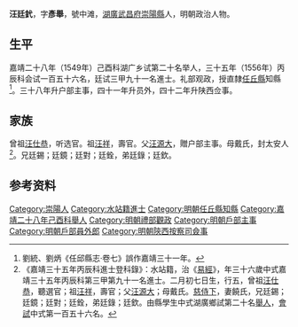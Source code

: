 {{明清人物信息框
| 姓名 = 汪廷釴
| 原名 =
| 圖片名稱= 
| 圖片大小 =
| 圖片說明 = 
| 最高職務 =陕西按察司佥事
| 國家 = 大明 
| 爵位 =
| 籍貫 = [[湖廣|湖廣]][[武昌府|武昌府]][[崇陽縣|崇陽縣]]水站籍
| 族裔 = 
| 字號 = 字彥舉
| 諡號 =
| 出生日期 = 正德十六年（1521年）二月初七日
| 出生地點 =
| 逝世日期 = 卒年不詳
| 逝世地點 =
| 墓葬 =
| 配偶 = 娶饒氏，封安人
| 親屬 = （子）氣清、質清
| 出身 =
* 嘉靖二十八年己酉科舉人
* 嘉靖三十五年丙辰科同進士出身
| 經歷 =
| 著作 =  
}}
'''汪廷釴'''{{BD|1521年||？年||}}，字'''彥舉'''，號中滩，[[湖廣|湖廣]][[武昌府|武昌府]][[崇陽縣|崇陽縣]]人，明朝政治人物。

== 生平 ==
嘉靖二十八年（1549年）己酉科湖广乡试第二十名举人，三十五年（1556年）丙辰科会试一百五十六名，廷试三甲九十一名進士。礼部观政，授直隸[[任丘縣|任丘縣]]知縣<ref>劉統、劉炳《任邱縣志·卷七》誤作嘉靖三十一年。</ref>。三十八年升户部主事，四十一年升员外，四十二年升陕西佥事。

== 家族 ==
曾祖[[汪仕恭|汪仕恭]]，听选官。祖[[汪祥|汪祥]]，壽官。父[[汪源大|汪源大]]，贈户部主事。母戴氏，封太安人<ref>《嘉靖三十五年丙辰科進士登科錄》：水站籍，治《[[易經|易經]]》，年三十六歲中式嘉靖三十五年丙辰科第三甲第九十一名進士。二月初七日生，行五，曾祖[[汪仕恭|汪仕恭]]，聽選官；祖[[汪祥|汪祥]]，壽官；父[[汪源大|汪源大]]；母戴氏。[[慈侍下|慈侍下]]，妻饒氏，兄廷錫；廷鏡；廷對；廷銓，弟廷錄；廷欽。由縣學生中式湖廣鄉試第二十名[[舉人|舉人]]，[[會試|會試]]中式第一百五十六名。</ref>。兄廷錫；廷鏡；廷對；廷銓，弟廷錄；廷欽。

== 参考资料 ==
{{reflist}}

{{嘉靖三十五年丙辰科殿试金榜}}

{{Authority control}}
{{DEFAULTSORT:Wang汪}}
[[Category:崇陽人|Category:崇陽人]]
[[Category:水站籍進士|Category:水站籍進士]]
[[Category:明朝任丘縣知縣|Category:明朝任丘縣知縣]]
[[Category:嘉靖二十八年己酉科舉人|Category:嘉靖二十八年己酉科舉人]]
[[Category:明朝禮部觀政|Category:明朝禮部觀政]]
[[Category:明朝戶部主事|Category:明朝戶部主事]]
[[Category:明朝戶部員外郎|Category:明朝戶部員外郎]]
[[Category:明朝陝西按察司僉事|Category:明朝陝西按察司僉事]]


{{明朝人物小作品}}